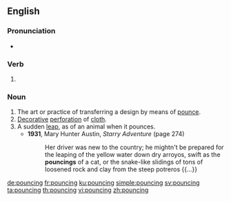 ==English==

===Pronunciation===
* {{IPA|/ˈpaʊnsɪŋ/|lang=en}}

===Verb===
{{head|en|present participle}}

# {{present participle of|pounce|lang=en|nocat=1}}

===Noun===
{{en-noun}}

# The art or practice of transferring a design by means of [[pounce]].
# [[decorative|Decorative]] [[perforation]] of [[cloth]].
# A sudden [[leap]], as of an animal when it pounces.
#* '''1931''', Mary Hunter Austin, ''Starry Adventure'' (page 274)
#*: Her driver was new to the country; he mightn't be prepared for the leaping of the yellow water down dry arroyos, swift as the '''pouncings''' of a cat, or the snake-like slidings of tons of loosened rock and clay from the steep potreros {{...}}

[[de:pouncing]]
[[fr:pouncing]]
[[ku:pouncing]]
[[simple:pouncing]]
[[sv:pouncing]]
[[ta:pouncing]]
[[th:pouncing]]
[[vi:pouncing]]
[[zh:pouncing]]